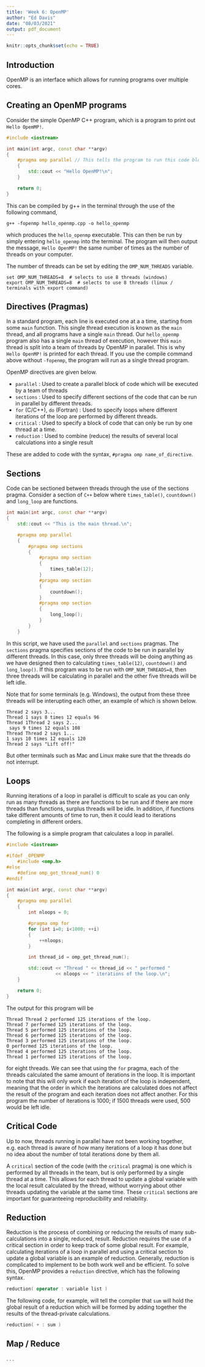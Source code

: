 ---
title: 'Week 6: OpenMP'
author: "Ed Davis"
date: "08/03/2021"
output: pdf_document
---

```{r setup, include=FALSE}
knitr::opts_chunk$set(echo = TRUE)
```

## Introduction 

OpenMP is an interface which allows for running programs over multiple cores. 

## Creating an OpenMP programs

Consider the simple OpenMP C++ program, which is a program to print out `Hello OpemMP!`.

```{cpp}
#include <iostream>

int main(int argc, const char **argv)
{
    #pragma omp parallel // This tells the program to run this code block for each thread
    {
        std::cout << "Hello OpenMP!\n";
    }

    return 0;
}
```
This can be compiled by g++ in the terminal through the use of the following command,

```{}
g++ -fopenmp hello_openmp.cpp -o hello_openmp
```

which produces the `hello_openmp` executable. This can then be run by simply entering `hello_openmp` into the terminal. The program will then output the message, `Hello OpenMP!` the same number of times as the number of threads on your computer. 

The number of threads can be set by editing the `OMP_NUM_THREADS` variable. 

```{}
set OMP_NUM_THREADS=8  # selects to use 8 threads (windows)
export OMP_NUM_THREADS=8  # selects to use 8 threads (linux / terminals with export command)
```

## Directives (Pragmas)

In a standard program, each line is executed one at a a time, starting from some `main` function. This single thread execution is known as the `main` thread, and all programs have a single `main` thread. Our `hello_openmp` program also has a single `main` thread of execution, however this `main` thread is split into a team of threads by OpenMP in parallel. This is why `Hello OpenMP!` is printed for each thread. If you use the compile command above without `-fopenmp`, the program will run as a single thread program.

OpenMP directives are given below.

- `parallel` : Used to create a parallel block of code which will be executed by a team of threads
- `sections` : Used to specify different sections of the code that can be run in parallel by different threads.
- `for` (C/C++), `do` (Fortran) : Used to specify loops where different iterations of the loop are performed by different threads.
- `critical` : Used to specify a block of code that can only be run by one thread at a time.
- `reduction` : Used to combine (reduce) the results of several local calculations into a single result

These are added to code with the syntax, `#pragma omp name_of_directive`. 

## Sections 

Code can be sectioned between threads through the use of the sections pragma. Consider a section of `C++` below where `times_table()`, `countdown()` and `long_loop` are functions. 

```{cpp}
int main(int argc, const char **argv)
{
    std::cout << "This is the main thread.\n";

    #pragma omp parallel
    {
        #pragma omp sections
        {
            #pragma omp section
            {
                times_table(12);
            }
            #pragma omp section
            {
                countdown();
            }
            #pragma omp section
            {
                long_loop();
            }
        }
    }
```

In this script, we have used the `parallel` and `sections` pragmas. The `sections` pragma specifies sections of the code to be run in parallel by different threads. In this case, only three threads will be doing anything as we have designed then to calculating `times_table(12)`, `countdown()` and `long_loop()`. If this program was to be run with `OMP_NUM_THREADS=8`, then three threads will be calculating in parallel and the other five threads will be left idle.

Note that for some terminals (e.g. Windows), the output from these three threads will be interupting each other, an example of which is shown below.

```{}
Thread 2 says 3...
Thread 1 says 8 times 12 equals 96
Thread 1Thread 2 says 2...
 says 9 times 12 equals 108
Thread Thread 2 says 1...
1 says 10 times 12 equals 120
Thread 2 says "Lift off!"
```

But other terminals such as Mac and Linux make sure that the threads do not interrupt. 

## Loops 

Running iterations of a loop in parallel is difficult to scale as you can only run as many threads as there are functions to be run and if there are more threads than functions, surplus threads will be idle. In addition, if functions take different amounts of time to run, then it could lead to iterations completing in different orders. 

The following is a simple program that calculates a loop in parallel.

```{cpp}
#include <iostream>

#ifdef _OPENMP
    #include <omp.h>
#else
    #define omp_get_thread_num() 0
#endif

int main(int argc, const char **argv)
{
    #pragma omp parallel
    {
        int nloops = 0;

        #pragma omp for
        for (int i=0; i<1000; ++i)
        {
            ++nloops;
        }

        int thread_id = omp_get_thread_num();

        std::cout << "Thread " << thread_id << " performed "
                  << nloops << " iterations of the loop.\n";
    }

    return 0;
}
```

The output for this program will be 

```{}
Thread Thread 2 performed 125 iterations of the loop.
Thread 7 performed 125 iterations of the loop.
Thread 5 performed 125 iterations of the loop.
Thread 6 performed 125 iterations of the loop.
Thread 3 performed 125 iterations of the loop.
0 performed 125 iterations of the loop.
Thread 4 performed 125 iterations of the loop.
Thread 1 performed 125 iterations of the loop.
```

for eight threads. We can see that using the `for` pragma, each of the threads calculated the same amount of iterations in the loop. It is important to note that this will only work if each iteration of the loop is independent, meaning that the order in which the iterations are calculated does not affect the result of the program and each iteration does not affect another. For this program the number of iterations is 1000; if 1500 threads were used, 500 would be left idle. 


## Critical Code

Up to now, threads running in parallel have not been working together, e.g. each thread is aware of how many iterations of a loop it has done but no idea about the number of total iterations done by them all. 

A `critical` section of the code (with the `critical` pragma) is one which is performed by all threads in the team, but is only performed by a single thread at a time. This allows for each thread to update a global variable with the local result calculated by the thread, without worrying about other threads updating the variable at the same time. These `critical` sections are important for guaranteeing reproducibility and reliability. 

## Reduction

Reduction is the process of combining or reducing the results of many sub-calculations into a single, reduced, result. Reduction requires the use of a critical section in order to keep track of some global result. For example, calculating iterations of a loop in parallel and using a critical section to update a global variable is an example of reduction. Generally, reduction is complicated to implement to be both work well and be efficient. To solve this, OpenMP provides a `reduction` directive, which has the following syntax.

```{cpp}
reduction( operator : variable list )
```

The following code, for example, will tell the compiler that `sum` will hold the global result of a reduction which will be formed by adding together the results of the thread-private calculations.

```{cpp}
reduction( + : sum )
```


## Map / Reduce 

.
.
.













